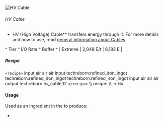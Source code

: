 ![HV Cable](/mods/techreborn/hv_cable.png)

###### HV Cable

- HV (High Voltage) Cable** transfers energy through it. For
        more details and how to use, read [general information about
        Cables](energy:cables "wikilink").

\^ Tier \^ I/O Rate \^ Buffer \^ \| Extreme \| 2,048 E/t \| 8,182 E \|

##### Recipe

`<recipe>` input air air air input techreborn:refined_iron_ingot
techreborn:refined_iron_ingot techreborn:refined_iron_ingot input air
air air output techreborn:hv_cable,12 `</recipe>` \\\\
<Mcitem id="techreborn:wire_mill"/> recipe: \\\\
<Mcitem id="techreborn:refined_iron_ingot"/> -\> 6x
<Mcitem id="techreborn:hv_cable"/>

#### Usage

Used as an ingredient in the
<Mcitem id="minecraft:crafting_table"/> to produce:

* <Mcitem id="techreborn:insulated_hv_cable"/>
